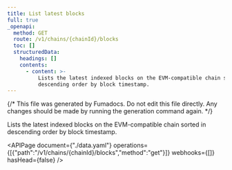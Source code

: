 ```yaml
---
title: List latest blocks
full: true
_openapi:
  method: GET
  route: /v1/chains/{chainId}/blocks
  toc: []
  structuredData:
    headings: []
    contents:
      - content: >-
          Lists the latest indexed blocks on the EVM-compatible chain sorted in
          descending order by block timestamp.
---
```


{/* This file was generated by Fumadocs. Do not edit this file directly. Any changes should be made by running the generation command again. */}

Lists the latest indexed blocks on the EVM-compatible chain sorted in descending order by block timestamp.

<APIPage document={"./data.yaml"} operations={[{"path":"/v1/chains/{chainId}/blocks","method":"get"}]} webhooks={[]} hasHead={false} />